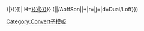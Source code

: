{{convert/{{{2}}}/AoffSon|{{{1}}}|{{{3}}}|
h=[[{{{t|{{{n}}}}}}|{{{h|{{{n}}}}}}]]|
H=[[{{{t|{{{n}}}}}}|{{{h|{{{n}}}}}}]]}} ({{convert/{{#ifeq:{{{4}}}|def|{{{o}}}|{{{4}}}}}|{{{1}}}|{{{2}}}/AoffSon|{{{3}}}|{{{s}}}+{{{b}}}|r={{{r}}}|j={{{j}}}|d=Dual/Loff}})<noinclude>
[[Category:Convert子模板]]
</noinclude>